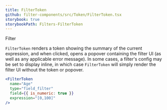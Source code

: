 ```yaml
---
title: FilterToken
github: filter-components/src/Token/FilterToken.tsx
storybook: true
storybookPath: Filters-FilterToken
---
```


<ImportMessage packageName="filter-components">Filter</ImportMessage>

`FilterToken` renders a token showing the summary of the current expression, and when clicked, opens a popover containing the filter UI (as well as any applicable error message). In some cases, a filter's config may be set to display inline, in which case `FilterToken` will simply render the filter UI without the token or popover.

```jsx
<FilterToken
  name="Age"
  type="field_filter"
  field={{ is_numeric: true }}
  expression="[0,100]"
/>
```
